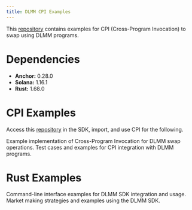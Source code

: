 ```yaml
---
title: DLMM CPI Examples
---
```


This [repository](https://github.com/MeteoraAg/cpi-examples) contains examples for CPI (Cross-Program Invocation) to swap using DLMM programs.

# Dependencies

- **Anchor:** 0.28.0
- **Solana:** 1.16.1
- **Rust:** 1.68.0

# CPI Examples

Access this [repository](https://github.com/MeteoraAg/dlmm-sdk/tree/main/programs/lb_clmm) in the SDK, import, and use CPI for the following.

<CardGroup cols={2}>
  <Card title="CPI Example to DLMM Swap" icon="code" iconType="solid" href="https://github.com/MeteoraAg/cpi-examples/blob/main/programs/cpi-example/src/instructions/dlmm_cpi/swap.rs">
    Example implementation of Cross-Program Invocation for DLMM swap operations.
  </Card>
  <Card title="Tests" icon="flask" iconType="solid" href="https://github.com/MeteoraAg/cpi-examples/blob/main/programs/cpi-example/tests">
    Test cases and examples for CPI integration with DLMM programs.
  </Card>
</CardGroup>

# Rust Examples

<CardGroup cols={2}>
  <Card title="CLI Examples" icon="terminal" iconType="solid" href="https://github.com/MeteoraAg/dlmm-sdk/tree/main/cli">
    Command-line interface examples for DLMM SDK integration and usage.
  </Card>
  <Card title="Market Making Examples" icon="chart-line" iconType="solid" href="https://github.com/MeteoraAg/dlmm-sdk/tree/main/market_making">
    Market making strategies and examples using the DLMM SDK.
  </Card>
</CardGroup>

